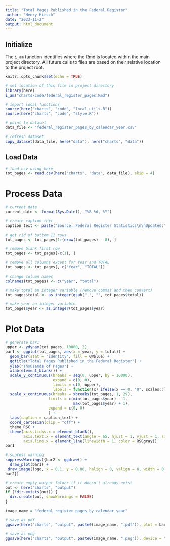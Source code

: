 ```yaml
---
title: "Total Pages Published in the Federal Register"
author: "Henry Hirsch"
date: "2023-11-2"
output: html_document
---
```


## Initialize

The `i_am` function identifies where the Rmd is located within the main project directory. All future calls to files are based on their relative location to the project root.

```r
knitr::opts_chunk$set(echo = TRUE)

# set location of this file in project directory
library(here)
i_am("charts/code/federal_register_pages.Rmd")

# import local functions
source(here("charts", "code", "local_utils.R"))
source(here("charts", "code", "style.R"))

# point to dataset
data_file <- "federal_register_pages_by_calendar_year.csv"

# refresh dataset
copy_dataset(data_file, here("data"), here("charts", "data"))
```

## Load Data

```r
# load csv using here
tot_pages <- read.csv(here("charts", "data", data_file), skip = 4)
```

# Process Data

```r
# current date
current_date <- format(Sys.Date(), "%B %d, %Y")

# create caption text
caption_text <- paste("Source: Federal Register Statistics\n\nUpdated:", current_date)

# get rid of bottom 11 rows
tot_pages <- tot_pages[1:(nrow(tot_pages) - 8), ]

# remove blank first row
tot_pages <- tot_pages[-c(1), ]

# remove all columns except for Year and TOTAL
tot_pages <- tot_pages[, c("Year", "TOTAL")]

# change column names
colnames(tot_pages) <- c("year", "total")

# make total an integer variable (remove commas and then convert)
tot_pages$total <- as.integer(gsub(",", "", tot_pages$total))

# make year an integer variable
tot_pages$year <- as.integer(tot_pages$year)
```


# Plot Data

```r
# generate bar1
upper <- ydynam(tot_pages, 10000, 2)
bar1 <- ggplot(tot_pages, aes(x = year, y = total)) +
  geom_bar(stat = "identity", fill = GWblue) +
  ggtitle("Total Pages Published in the Federal Register") +
  ylab("Thousands of Pages") +
  xlab(element_blank()) +
  scale_y_continuous(breaks = seq(0, upper, by = 10000), 
                     expand = c(0, 0),
                     limits = c(0, upper),
                     labels = function(x) ifelse(x == 0, "0", scales::label_number(scale = 1e-3)(x))) +
  scale_x_continuous(breaks = xbreaks(tot_pages, 1, 29), 
                   limits = c(min(tot_pages$year) - 1, 
                              max(tot_pages$year) + 1), 
                   expand = c(0, 0)
                   ) +
  labs(caption = caption_text) +
  coord_cartesian(clip = "off") +
  theme_RSC +
  theme(axis.ticks.x = element_blank(),
        axis.text.x = element_text(angle = 65, hjust = 1, vjust = 1, size = 12),
        axis.line.x = element_line(linewidth = 1, color = RSCgray))
bar1

# supress warning
suppressWarnings({bar2 <- ggdraw() +
  draw_plot(bar1) +
 draw_image(logo, x = 0.1, y = 0.06, halign = 0, valign = 0, width = 0.2)
bar2})

```

```r
# create empty output folder if it doesn't already exist
out <- here("charts", "output")
if (!dir.exists(out)) {
  dir.create(out, showWarnings = FALSE)
}

image_name = "federal_register_pages_by_calendar_year"

# save as pdf
ggsave(here("charts", "output", paste0(image_name, ".pdf")), plot = bar2, width = 12, height = 9, dpi = 300)

# save as png
ggsave(here("charts", "output", paste0(image_name, ".png")), device = "png", plot = bar2, width = 1200, height = 900, units = "px", dpi = 96, bg = "white")

```

